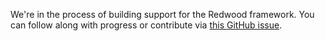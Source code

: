 We're in the process of building support for the Redwood framework. You can follow along with progress or contribute via [this GitHub issue](https://github.com/triggerdotdev/trigger.dev/issues).
